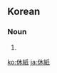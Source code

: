 ==Korean==
{{ko-hanjatab}}

===Noun===
{{ko-noun|hj|hangeul=휴지}}

# {{hanja form of|휴지|[[toilet paper]]}}

[[ko:休紙]]
[[ja:休紙]]